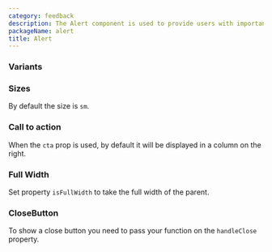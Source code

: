 ```yaml
---
category: feedback
description: The Alert component is used to provide users with important messages or feedback. It ensures that critical information is conveyed in a clear and visually distinct manner. This component can be customized to fit various contexts and uses within the application.
packageName: alert
title: Alert
---
```


### Variants

<div data-playground="variants.tsx" data-component="Alert"></div>

### Sizes

By default the size is `sm`.

<div data-playground="sizes.tsx" data-component="Alert"></div>

### Call to action

When the `cta` prop is used, by default it will be displayed in a column on the right.

<div data-playground="cta.tsx" data-component="Alert"></div>

### Full Width

Set property `isFullWidth` to take the full width of the parent.

<div data-playground="is-full-width.tsx" data-component="Alert"></div>

### CloseButton

To show a close button you need to pass your function on the `handleClose` property.

<div data-playground="close-button.tsx" data-component="Alert"></div>
